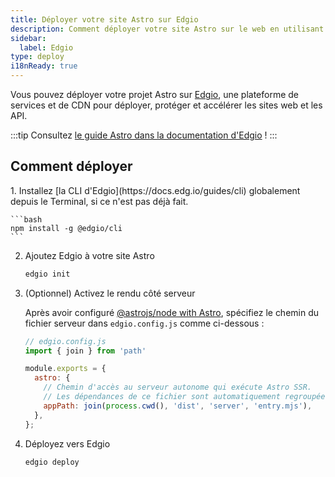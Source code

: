 ```yaml
---
title: Déployer votre site Astro sur Edgio
description: Comment déployer votre site Astro sur le web en utilisant Edgio.
sidebar:
  label: Edgio
type: deploy
i18nReady: true
---
```


Vous pouvez déployer votre projet Astro sur [Edgio](https://www.edg.io/), une plateforme de services et de CDN pour déployer, protéger et accélérer les sites web et les API.

:::tip
Consultez [le guide Astro dans la documentation d'Edgio](https://docs.edg.io/guides/astro) !
:::

## Comment déployer

<Steps>
1. Installez [la CLI d'Edgio](https://docs.edg.io/guides/cli) globalement depuis le Terminal, si ce n'est pas déjà fait.

    ```bash
    npm install -g @edgio/cli
    ```

2. Ajoutez Edgio à votre site Astro

    ```bash
    edgio init
    ```

3. (Optionnel) Activez le rendu côté serveur

    Après avoir configuré [@astrojs/node with Astro](/fr/guides/integrations-guide/node/), spécifiez le chemin du fichier serveur dans `edgio.config.js` comme ci-dessous :

    ```js ins={2,5-9}
    // edgio.config.js
    import { join } from 'path'

    module.exports = {
      astro: {
        // Chemin d'accès au serveur autonome qui exécute Astro SSR.
        // Les dépendances de ce fichier sont automatiquement regroupées.
        appPath: join(process.cwd(), 'dist', 'server', 'entry.mjs'),
      },
    };
    ```

4. Déployez vers Edgio

    ```bash
    edgio deploy
    ```
</Steps>
